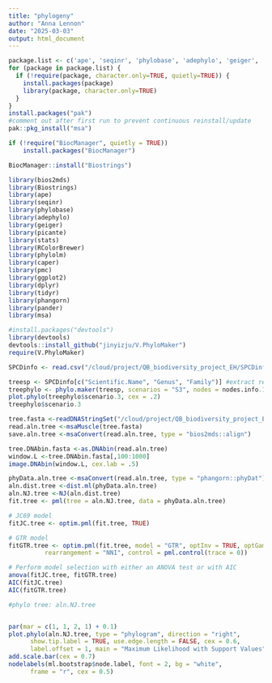 ```yaml
---
title: "phylogeny"
author: "Anna Lennon"
date: "2025-03-03"
output: html_document
---
```

```r
package.list <- c('ape', 'seqinr', 'phylobase', 'adephylo', 'geiger', 'picante', 'stats', 'RColorBrewer', 'caper', 'phylolm', 'pmc', 'ggplot2', 'tidyr', 'dplyr', 'phangorn', 'pander')
for (package in package.list) {
  if (!require(package, character.only=TRUE, quietly=TRUE)) {
    install.packages(package)
    library(package, character.only=TRUE)
  }
}
install.packages("pak")
#comment out after first run to prevent continuous reinstall/update
pak::pkg_install("msa")

if (!require("BiocManager", quietly = TRUE))
    install.packages("BiocManager")

BiocManager::install("Biostrings")

library(bios2mds)
library(Biostrings)
library(ape)
library(seqinr)
library(phylobase)
library(adephylo)
library(geiger)
library(picante)
library(stats)
library(RColorBrewer)
library(phylolm)
library(caper)
library(pmc)
library(ggplot2)
library(dplyr)
library(tidyr)
library(phangorn)
library(pander)
library(msa)


```


```r
#install.packages("devtools")
library(devtools)
devtools::install_github("jinyizju/V.PhyloMaker")
require(V.PhyloMaker)

SPCDinfo <- read.csv("/cloud/project/QB_biodiversity_project_EH/SPCDinfo.csv")

treesp <- SPCDinfo[c("Scientific.Name", "Genus", "Family")] #extract relevant cols 
treephylo <- phylo.maker(treesp, scenarios = "S3", nodes = nodes.info.1) #make tree
plot.phylo(treephylo$scenario.3, cex = .2)
treephylo$scenario.3 
```


```r
tree.fasta <-readDNAStringSet("/cloud/project/QB_biodiversity_project_EH/Tree_fasta2.txt", format = "fasta")
read.aln.tree <-msaMuscle(tree.fasta)
save.aln.tree <-msaConvert(read.aln.tree, type = "bios2mds::align")

tree.DNAbin.fasta <-as.DNAbin(read.aln.tree)
window.L <-tree.DNAbin.fasta[,100:1000]
image.DNAbin(window.L, cex.lab = .5)

phyData.aln.tree <-msaConvert(read.aln.tree, type = "phangorn::phyDat")
aln.dist.tree <-dist.ml(phyData.aln.tree)
aln.NJ.tree <-NJ(aln.dist.tree)
fit.tree <- pml(tree = aln.NJ.tree, data = phyData.aln.tree)

# JC69 model
fitJC.tree <- optim.pml(fit.tree, TRUE)

# GTR model
fitGTR.tree <- optim.pml(fit.tree, model = "GTR", optInv = TRUE, optGamma = TRUE, 
          rearrangement = "NNI", control = pml.control(trace = 0))

# Perform model selection with either an ANOVA test or with AIC
anova(fitJC.tree, fitGTR.tree)
AIC(fitJC.tree)
AIC(fitGTR.tree)

#phylo tree: aln.NJ.tree


par(mar = c(1, 1, 2, 1) + 0.1)
plot.phylo(aln.NJ.tree, type = "phylogram", direction = "right", 
      show.tip.label = TRUE, use.edge.length = FALSE, cex = 0.6, 
      label.offset = 1, main = "Maximum Likelihood with Support Values")
add.scale.bar(cex = 0.7)
nodelabels(ml.bootstrap$node.label, font = 2, bg = "white", 
      frame = "r", cex = 0.5)
```